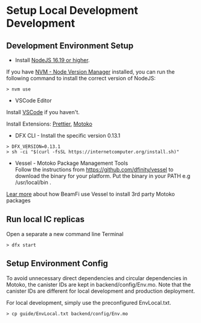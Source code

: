# Setup Local Development Development

## Development Environment Setup

- Install [NodeJS 16.19 or higher](https://nodejs.org/en/download).

If you have [NVM - Node Version Manager](https://github.com/nvm-sh/nvm) installed, you can run the following command to install the correct version of NodeJS:

```
> nvm use
```

- VSCode Editor

Install [VSCode](https://code.visualstudio.com/download) if you haven't.

Install Extensions: [Prettier](https://marketplace.visualstudio.com/items?itemName=esbenp.prettier-vscode), [Motoko](https://marketplace.visualstudio.com/items?itemName=dfinity-foundation.vscode-motoko)

- DFX CLI - Install the specific version 0.13.1

```
> DFX_VERSION=0.13.1
> sh -ci "$(curl -fsSL https://internetcomputer.org/install.sh)"
```

- Vessel - Motoko Package Management Tools  
  Follow the instructions from https://github.com/dfinity/vessel to download the binary for your platform. Put the binary in your PATH e.g /usr/local/bin .

[Lear more](/docs/architecture/package) about how BeamFi use Vessel to install 3rd party Motoko packages

## Run local IC replicas

Open a separate a new command line Terminal

```
> dfx start
```

## Setup Environment Config

To avoid unnecessary direct dependencies and circular dependencies in Motoko, the canister IDs are kept in backend/config/Env.mo.
Note that the canister IDs are different for local development and production deployment.

For local development, simply use the preconfigured EnvLocal.txt.

```
> cp guide/EnvLocal.txt backend/config/Env.mo
```
